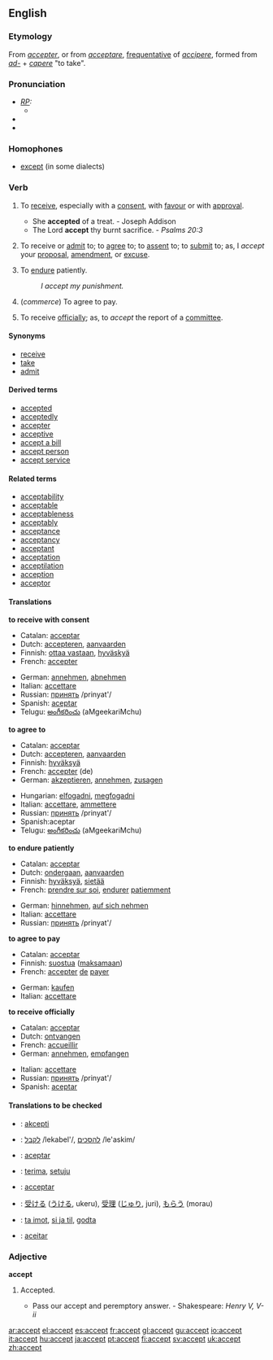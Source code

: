 ==English==

===Etymology===
From {{F.}} ''[[accepter]]'', or from {{L.}} ''[[acceptare]]'', [[frequentative]] of ''[[accipere]]'', formed from ''[[ad-]]'' + ''[[capere]]'' "to take".

===Pronunciation===
* ''[[RP]]:''
** {{IPA|/əkˈsept/}}
*{{audio|en-us-accept.ogg|Audio (US)}}
*{{audio|En-uk-accept.ogg|Audio (UK)}}

===Homophones===
*[[except]] (in some dialects)

===Verb===
{{en-infl-reg-consonant|accept||}}
# {{transitive}} To [[receive]], especially with a [[consent]], with [[favour]] or with [[approval]].
#* She '''accepted''' of a treat. - Joseph Addison
#* The Lord '''accept''' thy burnt sacrifice. - ''Psalms 20:3''
# {{transitive}} To receive or [[admit]] to; to [[agree]] to; to [[assent]] to; to [[submit]] to; as, I ''accept'' your [[proposal]], [[amendment]], or [[excuse]].
# {{transitive}} To [[endure]] patiently.
#: ''I accept my punishment.''
# {{transitive}} (''commerce'') To agree to pay.
# {{transitive}} To receive [[officially]]; as, to ''accept'' the report of a [[committee]].

====Synonyms====
* [[receive]]
* [[take]]
* [[admit]]

====Derived terms====
* [[accepted]]
* [[acceptedly]]
* [[accepter]]
* [[acceptive]]
* [[accept a bill]]
* [[accept person]]
* [[accept service]]

====Related terms====
* [[acceptability]]
* [[acceptable]]
* [[acceptableness]]
* [[acceptably]]
* [[acceptance]]
* [[acceptancy]]
* [[acceptant]]
* [[acceptation]]
* [[acceptilation]]
* [[acception]]
* [[acceptor]]

====Translations====
'''to receive with consent'''
{{top}}
*Catalan: [[acceptar]]
*Dutch: [[accepteren]], [[aanvaarden]]
*Finnish: [[ottaa vastaan]], [[hyväskyä]]
*French: [[accepter]]
{{mid}}
*German: [[annehmen]], [[abnehmen]]
*Italian: [[accettare]]
*Russian: [[:ru:принять|принять]] /prinyat'/
*Spanish: [[aceptar]]
*Telugu: [[అంగీకరించు]] (aMgeekariMchu)
{{bottom}}

'''to agree to'''
{{top}}
*Catalan: [[acceptar]]
*Dutch: [[accepteren]], [[aanvaarden]]
*Finnish: [[hyväksyä]]
*French: [[accepter]] (de)
*German: [[akzeptieren]], [[annehmen]], [[zusagen]]
{{mid}}
*Hungarian: [[elfogadni]], [[megfogadni]]
*Italian: [[accettare]], [[ammettere]]
*Russian: [[:ru:принять|принять]] /prinyat'/
*Spanish:aceptar
*Telugu: [[అంగీకరించు]] (aMgeekariMchu)
{{bottom}}

'''to endure patiently'''
{{top}}
*Catalan: [[acceptar]]
*Dutch: [[ondergaan]], [[aanvaarden]]
*Finnish: [[hyväksyä]], [[sietää]]
*French: [[prendre sur soi]], [[endurer]] [[patiemment]]
{{mid}}
*German: [[hinnehmen]], [[auf sich nehmen]]
*Italian: [[accettare]]
*Russian: [[:ru:принять|принять]] /prinyat'/
{{bottom}}

'''to agree to pay'''
{{top}}
*Catalan: [[acceptar]]
*Finnish: [[suostua]] ([[maksaa|maksamaan]])
*French: [[accepter]] [[de]] [[payer]]
{{mid}}
*German: [[kaufen]]
*Italian: [[accettare]]
{{bottom}}

'''to receive officially'''
{{top}}
*Catalan: [[acceptar]]
*Dutch: [[ontvangen]]
*French: [[accueillir]]
*German: [[annehmen]], [[empfangen]]
{{mid}}
*Italian: [[accettare]]
*Russian: [[:ru:принять|принять]] /prinyat'/
*Spanish: [[aceptar]]
{{bottom}}

====Translations to be checked====
{{checktrans}}
*{{ttbc|Esperanto}}: [[akcepti]]
*{{ttbc|Hebrew}}: [[:he:לקבל|לקבל]] /lekabel'/, [[:he:להסכים|להסכים]] /le'askim/
*{{ttbc|Ido}}: [[aceptar]]
*{{ttbc|Indonesian}}: [[terima]], [[setuju]]
*{{ttbc|Interlingua}}: [[acceptar]]
*{{ttbc|Japanese}}: [[受ける]] ([[うける]], ukeru), [[受理]] ([[じゅり]], juri), [[もらう]] (morau)
*{{ttbc|Norwegian}}: [[ta imot]], [[si ja til]], [[godta]]
*{{ttbc|Portuguese}}: [[aceitar]]

===Adjective===
'''accept'''
# {{obsolete}} Accepted.
#* Pass our accept and peremptory answer. - Shakespeare: ''Henry V, V-ii''

[[ar:accept]]
[[el:accept]]
[[es:accept]]
[[fr:accept]]
[[gl:accept]]
[[gu:accept]]
[[io:accept]]
[[it:accept]]
[[hu:accept]]
[[ja:accept]]
[[pt:accept]]
[[fi:accept]]
[[sv:accept]]
[[uk:accept]]
[[zh:accept]]